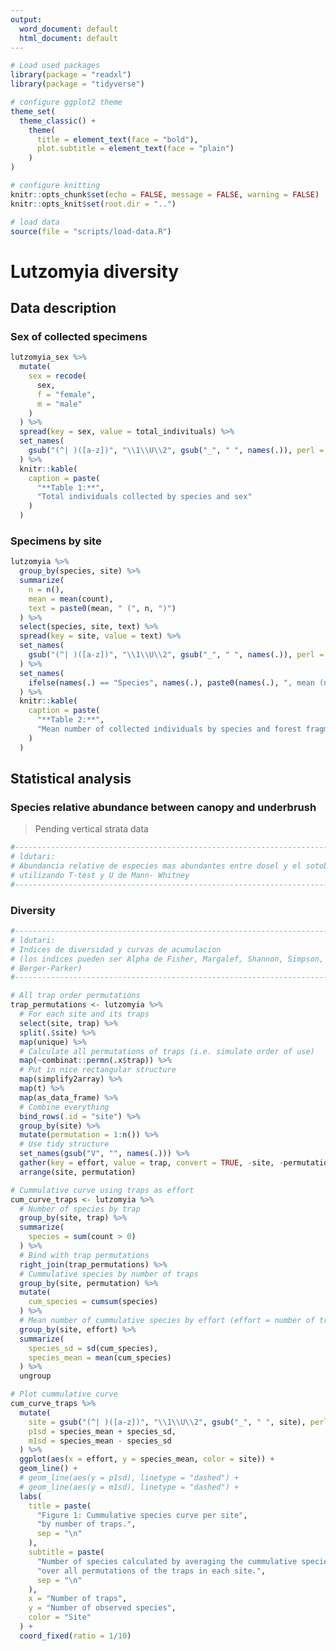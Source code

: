 ```yaml
---
output:
  word_document: default
  html_document: default
---
```



```r
# Load used packages
library(package = "readxl")
library(package = "tidyverse")

# configure ggplot2 theme
theme_set(
  theme_classic() +
    theme(
      title = element_text(face = "bold"),
      plot.subtitle = element_text(face = "plain")
    )
)

# configure knitting
knitr::opts_chunk$set(echo = FALSE, message = FALSE, warning = FALSE)
knitr::opts_knit$set(root.dir = "..")
```


```r
# load data
source(file = "scripts/load-data.R")
```



# Lutzomyia diversity

## Data description

### Sex of collected specimens

```r
lutzomyia_sex %>%
  mutate(
    sex = recode(
      sex,
      f = "female",
      m = "male"
    )
  ) %>%
  spread(key = sex, value = total_indivituals) %>%
  set_names(
    gsub("(^| )([a-z])", "\\1\\U\\2", gsub("_", " ", names(.)), perl = TRUE)
  ) %>%
  knitr::kable(
    caption = paste(
      "**Table 1:**",
      "Total individuals collected by species and sex" 
    )
  )
```


### Specimens by site

```r
lutzomyia %>%
  group_by(species, site) %>%
  summarize(
    n = n(),
    mean = mean(count),
    text = paste0(mean, " (", n, ")")
  ) %>%
  select(species, site, text) %>%
  spread(key = site, value = text) %>%
  set_names(
    gsub("(^| )([a-z])", "\\1\\U\\2", gsub("_", " ", names(.)), perl = TRUE)
  ) %>%
  set_names(
    ifelse(names(.) == "Species", names(.), paste0(names(.), ", mean (n)"))
  ) %>%
  knitr::kable(
    caption = paste(
      "**Table 2:**",
      "Mean number of collected individuals by species and forest fragmentation"
    )
  )
```


## Statistical analysis

### Species relative abundance between canopy and underbrush

> Pending vertical strata data

```r
#------------------------------------------------------------------------------*
# ldutari:
# Abundancia relative de especies mas abundantes entre dosel y el sotobosque,
# utilizando T-test y U de Mann- Whitney
#------------------------------------------------------------------------------*
```



### Diversity

```r
#------------------------------------------------------------------------------*
# ldutari:
# Indices de diversidad y curvas de acumulacion
# (los indices pueden ser Alpha de Fisher, Margalef, Shannon, Simpson,
# Berger-Parker)
#------------------------------------------------------------------------------*

# All trap order permutations
trap_permutations <- lutzomyia %>%
  # For each site and its traps
  select(site, trap) %>%
  split(.$site) %>%
  map(unique) %>%
  # Calculate all permutations of traps (i.e. simulate order of use)
  map(~combinat::permn(.x$trap)) %>%
  # Put in nice rectangular structure
  map(simplify2array) %>%
  map(t) %>%
  map(as_data_frame) %>%
  # Combine everything
  bind_rows(.id = "site") %>%
  group_by(site) %>%
  mutate(permutation = 1:n()) %>%
  # Use tidy structure
  set_names(gsub("V", "", names(.))) %>%
  gather(key = effort, value = trap, convert = TRUE, -site, -permutation) %>%
  arrange(site, permutation)
```



```r
# Cummulative curve using traps as effort
cum_curve_traps <- lutzomyia %>%
  # Number of species by trap
  group_by(site, trap) %>%
  summarize(
    species = sum(count > 0)
  ) %>%
  # Bind with trap permutations
  right_join(trap_permutations) %>%
  # Cummulative species by number of traps
  group_by(site, permutation) %>%
  mutate(
    cum_species = cumsum(species)
  ) %>%
  # Mean number of cummulative species by effort (effort = number of traps)
  group_by(site, effort) %>%
  summarize(
    species_sd = sd(cum_species),
    species_mean = mean(cum_species)
  ) %>%
  ungroup
```



```r
# Plot cummulative curve
cum_curve_traps %>%
  mutate(
    site = gsub("(^| )([a-z])", "\\1\\U\\2", gsub("_", " ", site), perl = TRUE),
    p1sd = species_mean + species_sd,
    m1sd = species_mean - species_sd
  ) %>%
  ggplot(aes(x = effort, y = species_mean, color = site)) +
  geom_line() +
  # geom_line(aes(y = p1sd), linetype = "dashed") +
  # geom_line(aes(y = m1sd), linetype = "dashed") +
  labs(
    title = paste(
      "Figure 1: Cummulative species curve per site",
      "by number of traps.",
      sep = "\n"
    ),
    subtitle = paste(
      "Number of species calculated by averaging the cummulative species",
      "over all permutations of the traps in each site.",
      sep = "\n"
    ),
    x = "Number of traps",
    y = "Number of observed species",
    color = "Site"
  ) +
  coord_fixed(ratio = 1/10)
```

